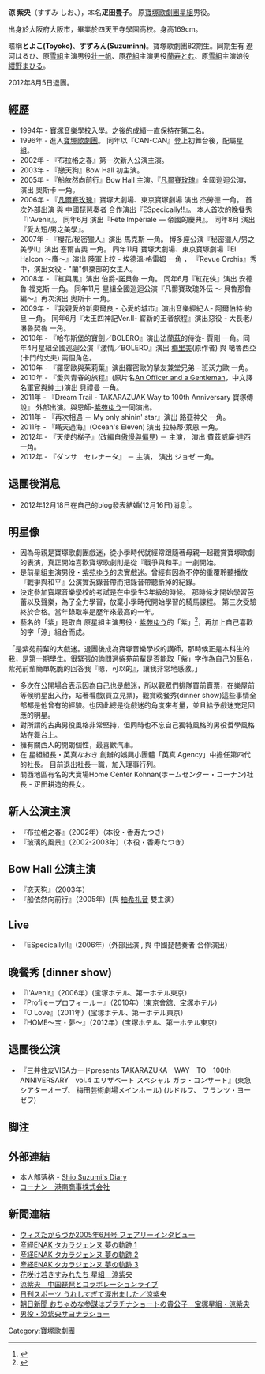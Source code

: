 {{roughtranslation|time=2021-06-01}}
{{blpsources|time=2021-06-01}}
{{藝人
|type=女演员
| 姓名                    = 涼 紫央 (すずみ しお）
| 出生日期                = 3月9日
| 出生地點                = {{JPN}}
| yearsactive             = 1996-
<br>1996年：[[寶塚歌劇團|寶塚歌劇團]]入團<br>1997年：[[星組|星組]]配屬<br>2012年：[[寶塚歌劇團|寶塚歌劇團]]退團
}}
{{japanese|japanese=涼 紫央 |kana=すずみ しお|romaji=Suzumi Shio}}

'''涼 紫央'''（すずみ しお、{{bd|1976年|3月9日||}}），本名'''疋田豊子'''。 原[[寶塚歌劇團|寶塚歌劇團]][[星組|星組]]男役。

出身於大阪府大阪市，畢業於四天王寺學園高校。身高169cm。

暱稱'''とよこ(Toyoko)'''、'''すずみん(Suzuminn)'''。寶塚歌劇團82期生。同期生有 遼河はるひ、原[[雪組|雪組]]主演男役[[壮一帆|壮一帆]]、原[[花組|花組]]主演男役[[蘭寿とむ|蘭寿とむ]]、原[[雪組|雪組]]主演娘役 [[紺野まひる|紺野まひる]]。

2012年8月5日退團。

==經歷==
*1994年 - [[寶塚音樂學校|寶塚音樂學校]]入學。之後的成績一直保持在第二名。
*1996年 - 進入[[寶塚歌劇團|寶塚歌劇團]]。 同年以『CAN-CAN』登上初舞台後，配屬[[星組|星組]]。
*2002年 - 『布拉格之春』第一次新人公演主演。
*2003年 - 『戀天狗』Bow Hall 初主演。
*2005年 - 『船依然向前行』Bow Hall 主演。『[[凡爾賽玫瑰|凡爾賽玫瑰]]』全國巡迴公演，演出 奧斯卡 一角。
*2006年 - 『[[凡爾賽玫瑰|凡爾賽玫瑰]]』寶塚大劇場、東京寶塚劇場 演出 杰勞德 一角。 首次外部出演 與 中國琵琶奏者 合作演出『ESpecically!!』。 本人首次的晚餐秀『I'Avenir』。 同年6月 演出『Fête Impériale ― 帝國的慶典』。 同年8月 演出『愛太短/男之美學』。
*2007年 - 『櫻花/秘密獵人』演出 馬克斯 一角。 博多座公演『秘密獵人/男之美學Ⅱ』演出 塞爾吉奧 一角。 同年11月 寶塚大劇場、東京寶塚劇場『El Halcon 〜鷹〜』演出 陸軍上校 - 埃德溫·格雷姆 一角 ， 『Revue Orchis』秀中，演出女役 - "蘭"俱樂部的女主人。
*2008年 - 『紅與黑』演出 伯爵-諾貝魯 一角。 同年6月『紅花俠』演出 安德魯·福克斯 一角。 同年11月 星組全國巡迴公演『凡爾賽玫瑰外伝 〜 貝魯那魯編〜』再次演出 奧斯卡 一角。
*2009年 - 『我親愛的新奧爾良 - 心愛的城市』演出音樂經紀人- 阿爾伯特·約旦 一角。 同年6月『太王四神記Ver.Ⅱ- 嶄新的王者旅程』演出惡役 - 大長老/瀑魯契魯 一角。
*2010年 - 『哈布斯堡的寶劍／BOLERO』演出法蘭茲的侍從- 賈剛 一角。同年4月星組全國巡迴公演『激情／BOLERO』演出 [[梅里美|梅里美]](原作者) 與 噶魯西亞(卡門的丈夫) 兩個角色。
*2010年 - 『羅密歐與茱莉葉』演出羅密歐的摯友兼堂兄弟 - 班沃力歐 一角。
*2010年 - 『愛與青春的旅程』(原片名[[An_Officer_and_a_Gentleman|An Officer and a Gentleman]]，中文譯名[[軍官與紳士|軍官與紳士]])演出 貝禮曼 一角。
*2011年 - 『Dream Trail - TAKARAZUAK Way to 100th Anniversary 寶塚傳說』 外部出演。與恩師-[[紫苑ゆう|紫苑ゆう]]一同演出。
*2011年 - 『再次相遇 － My only shinin' star』演出 路亞神父 一角。
*2011年 - 『瞞天過海』(Ocean's Eleven) 演出 拉絲蒂·萊恩 一角。
*2012年 - 『天使的梯子』(改編自[[傲慢與偏見|傲慢與偏見]]) － 主演， 演出 費茲威廉·達西 一角。
*2012年 - 『ダンサ　セレナータ』 － 主演， 演出 ジョゼ 一角。

==退團後消息==
*2012年12月18日在自己的blog發表結婚(12月16日)消息<ref>{{Cite web |url=http://ameblo.jp/toitoitoi82/entry-11429818508.html |title=報告  |access-date=2012-12-19 |archive-date=2016-03-06 |archive-url=https://web.archive.org/web/20160306005134/http://ameblo.jp/toitoitoi82/entry-11429818508.html |dead-url=no }}</ref>。

==明星像==
*因為母親是寶塚歌劇團戲迷，從小學時代就經常跟隨著母親一起觀賞寶塚歌劇的表演，真正開始喜歡寶塚歌劇則是從『戰爭與和平』一劇開始。
*是前星組主演男役・[[紫苑ゆう|紫苑ゆう]]的忠實戲迷。曾經有因為不停的重覆聆聽播放『戰爭與和平』公演實況錄音帶而把錄音帶聽斷掉的紀錄。
*決定參加寶塚音樂學校的考試是在中學生3年級的時候。 那時候才開始學習芭蕾以及聲樂，為了全力學習，放棄小學時代開始學習的騎馬課程。 第三次受驗終於合格。當年錄取率是歷年來最高的一年。
*藝名的「紫」是取自 原星組主演男役・[[紫苑ゆう|紫苑ゆう]]的「紫」<ref>{{Cite web |url=http://www.sankei.co.jp/enak/sumirestylevintage/sumirestyle03/jan/0119suzumin.html |title=産経ENAK The name of タカラジェンヌ |access-date=2009-11-28 |archive-date=2010-06-29 |archive-url=https://web.archive.org/web/20100629035220/http://www.sankei.co.jp/enak/sumirestylevintage/sumirestyle03/jan/0119suzumin.html |dead-url=no }}</ref>，再加上自己喜歡的字「涼」組合而成。
「是紫苑前輩的大戲迷。退團後成為寶塚音樂學校的講師，那時候正是本科生的我，是第一期學生。很緊張的詢問過紫苑前輩是否能取「紫」字作為自己的藝名，紫苑前輩簡單乾脆的回答我『嗯，可以的』，讓我非常地感激。」
*多次在公開場合表示因為自己也是戲迷，所以觀眾們排隊買前賣票，在樂屋前等候明星出入待，站著看戲(買立見票)，觀賞晚餐秀(dinner show)這些事情全部都是他曾有的經驗。也因此總是從戲迷的角度來考量，並且給予戲迷充足回應的明星。 
*對所謂的古典男役風格非常堅持，但同時也不忘自己獨特風格的男役哲學風格站在舞台上。
*擁有關西人的開朗個性，最喜歡汽車。
*在 星組組長・英真なおき 創辦的娛興小團體「英真 Agency」中擔任第四代的社長。 目前退出社長一職，加入理事行列。
*關西地區有名的大賣場Home Center Kohnan(ホームセンター・コーナン)社長 - 疋田耕造的長女。

==新人公演主演==
*『布拉格之春』（2002年）（本役・香寿たつき）
*『玻璃的風景』（2002-2003年）（本役・香寿たつき）

==Bow Hall 公演主演==
*『恋天狗』（2003年）
*『船依然向前行』（2005年）(與 [[柚希礼音|柚希礼音]] 雙主演）

==Live==
*『ESpecically!!』(2006年)（外部出演 , 與 中國琵琶奏者 合作演出）

==晚餐秀 (dinner show)==
*『l'Avenir』（2006年）(宝塚ホテル、第一ホテル東京）
*『Profile－プロフィール－』（2010年）(東京會舘、宝塚ホテル）
*『O Love』（2011年）(宝塚ホテル、第一ホテル東京）
*『HOME～宝・夢～』（2012年）(宝塚ホテル、第一ホテル東京）

==退團後公演==
*『三井住友VISAカードpresents TAKARAZUKA　WAY　TO　100th　ANNIVERSARY　vol.4 エリザベート スペシャル ガラ・コンサート』(東急シアターオーブ、 梅田芸術劇場メインホール) (ルドルフ、 フランツ・ヨーゼフ)

== 脚注 ==
{{reflist}}

==外部連結==
*本人部落格 - [http://ameblo.jp/toitoitoi82/ Shio Suzumi's Diary] {{Wayback|url=http://ameblo.jp/toitoitoi82/ |date=20190402161027 }}
*[https://web.archive.org/web/20120920053809/http://www.hc-kohnan.com/index.html コーナン　港南商事株式会社]

==新聞連結==
*[http://with-takarazuka.com/back/2005_6/fairy/fairy1.html ウィズたからづか2005年6月号 フェアリーインタビュー] {{Wayback|url=http://with-takarazuka.com/back/2005_6/fairy/fairy1.html |date=20160305053833 }}
*[http://www.sankei.co.jp/enak/sumirestyle/2007/mar/kiji/suzumin01.html 産経ENAK タカラジェンヌ 夢の軌跡 1] {{Wayback|url=http://www.sankei.co.jp/enak/sumirestyle/2007/mar/kiji/suzumin01.html |date=20160305165544 }}
*[http://www.sankei.co.jp/enak/sumirestyle/2007/mar/kiji/suzumin02.html 産経ENAK タカラジェンヌ 夢の軌跡 2] {{Wayback|url=http://www.sankei.co.jp/enak/sumirestyle/2007/mar/kiji/suzumin02.html |date=20160305165558 }}
*[http://www.sankei.co.jp/enak/sumirestyle/2007/mar/kiji/suzumin03.html 産経ENAK タカラジェンヌ 夢の軌跡 3] {{Wayback|url=http://www.sankei.co.jp/enak/sumirestyle/2007/mar/kiji/suzumin03.html |date=20120416134547 }}
*[http://www.sankei.co.jp/enak/sumirestylevintage/takara0209/1120suzumi.html 花咲け若きすみれたち 星組　涼紫央] {{Wayback|url=http://www.sankei.co.jp/enak/sumirestylevintage/takara0209/1120suzumi.html |date=20091014075054 }}
*[http://www.sankei.co.jp/enak/sumirestyle/2006/mar/kiji/15suzumin.html 涼紫央　中国琵琶とコラボレーションライブ] {{Wayback|url=http://www.sankei.co.jp/enak/sumirestyle/2006/mar/kiji/15suzumin.html |date=20090916135932 }}
*[http://www5.nikkansports.com/entertainment/takarazuka/entry/20100517_95679.html#more 日刊スポーツ うれしすぎて涙出ました／涼紫央] {{Wayback|url=http://www5.nikkansports.com/entertainment/takarazuka/entry/20100517_95679.html#more |date=20190814085441 }}
*[http://www.asahi.com/showbiz/stage/spotlight/OSK201112010063.html 朝日新聞 おちゃめな参謀はプラチナショートの貴公子　宝塚星組・涼紫央] {{Wayback|url=http://www.asahi.com/showbiz/stage/spotlight/OSK201112010063.html |date=20151025054747 }}
*[https://web.archive.org/web/20121031085451/http://www.sanspo.com/geino/news/20120619/tak12061912380000-n1.html 男役・涼紫央サヨナラショー]

{{DEFAULTSORT:suzumi shio}}
[[Category:寶塚歌劇團|Category:寶塚歌劇團]]